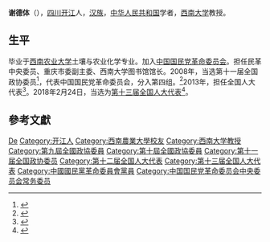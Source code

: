 '''谢德体'''（{{bd|1957年|9月|}}），[[四川|四川]][[开江|开江]]人，[[汉族|汉族]]，[[中华人民共和国|中华人民共和国]]学者，[[西南大学|西南大学]]教授。

== 生平 ==

毕业于[[西南农业大学|西南农业大学]]土壤与农业化学专业。加入[[中国国民党革命委员会|中国国民党革命委员会]]。担任民革中央委员、重庆市委副主委、西南大学图书馆馆长。2008年，当选第十一届全国政协委员<ref>{{cite news|title=第十一届全国政协委员名单|url=http://www.indaa.com.cn/zt/2009qglh/zxzs/200903/t20090303_127573.html|accessdate=2013-04-09|newspaper=新华社北京1月25日电 中国人民政治协商会议第十一届全国委员会委员名单(共2237人，2008年1月25日政协第十届全国委员会常务委员会第二十次会议通过)|date=2008年1月25日|deadurl=yes|archiveurl=https://web.archive.org/web/20130928014403/http://www.indaa.com.cn/zt/2009qglh/zxzs/200903/t20090303_127573.html|archivedate=2013年9月28日}}</ref>，代表中国国民党革命委员会，分入第四组。<ref>{{cite news|title=全国政协信息-谢德体|url=http://www.cppcc.gov.cn/CMS/wylibary/showJcwyxtInfoWylibary.action?tabJcwyxt.guid=11W0001560&wytype=wjwy|accessdate=2013-04-09|newspaper=全国政协委员会|archive-date=2019-11-08|archive-url=https://web.archive.org/web/20191108163604/http://www.cppcc.gov.cn/CMS/wylibary/showJcwyxtInfoWylibary.action?tabJcwyxt.guid=11W0001560&wytype=wjwy|dead-url=no}}</ref>2013年，担任全国人大代表<ref>{{cite news|title=全国人大代表信息-谢德体|url= http://210.82.31.1:8084/delegate/viewDelegate.action?dbid=122096|accessdate=2013-04-05|newspaper=全国人大网}}{{Dead link|date=2020年1月 |bot=InternetArchiveBot |fix-attempted=yes }}</ref>。2018年2月24日，当选为[[第十三届全国人大代表|第十三届全国人大代表]]<ref>{{Cite web|title=（受权发布）中华人民共和国第十三届全国人民代表大会代表名单-中新网|url=http://www.chinanews.com/gn/2018/02-25/8453959.shtml|accessdate=2021-02-13|work=中新网|archive-date=2018-02-27|archive-url=https://web.archive.org/web/20180227031724/http://www.chinanews.com/gn/2018/02-25/8453959.shtml|dead-url=no}}</ref>。

== 參考文獻 ==
{{reflist}}

{{中国国民党革命委员会第十二届中央委员会}}

{{Authority control}}

{{DEFAULTSORT:Xie谢}}
[[Category:谢姓|De]]
[[Category:开江人|Category:开江人]]
[[Category:西南農業大學校友|Category:西南農業大學校友]]
[[Category:西南大学教授|Category:西南大学教授]]
[[Category:第九屆全國政協委員|Category:第九屆全國政協委員]]
[[Category:第十屆全國政協委員|Category:第十屆全國政協委員]]
[[Category:第十一届全国政协委员|Category:第十一届全国政协委员]]
[[Category:第十二届全国人大代表|Category:第十二届全国人大代表]]
[[Category:第十三届全国人大代表|Category:第十三届全国人大代表]]
[[Category:中國國民黨革命委員會黨員|Category:中國國民黨革命委員會黨員]]
[[Category:中国国民党革命委员会中央委员会常务委员|Category:中国国民党革命委员会中央委员会常务委员]]


{{中国政治人物小作品}}